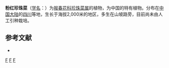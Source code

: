 {{Speciesbox 
| genus = Lysimachia
| species = roseola
| authority = Chen et [[胡启明|C. M. Hu]]
}}
'''粉红珍珠菜'''（[[学名|学名]]：{{lang|la|''Lysimachia roseola''}}）为[[报春花科|报春花科]][[珍珠菜属|珍珠菜属]]的植物，为中国的特有植物。分布在[[中国大陆|中国大陆]]的[[四川|四川]]等地，生长于海拔2,000米的地区，多生在山坡路旁，目前尚未由人工引种栽培。

== 参考文献 ==
<div class="references-small">
* {{cite web| url =http://www.bioinfo.cn/db05/KmzwSpecies.php?action=view&id=17630| title =粉红珍珠菜| work =《中国高等植物数据库全库》| publisher =中国科学院微生物研究所| author =昆明植物研究所| accessdate =2009-02-25| deadurl =yes| archiveurl =https://web.archive.org/web/20160305065709/http://www.bioinfo.cn/db05/KmzwSpecies.php?action=view&id=17630| archivedate =2016-03-05}}
</div>
{{Taxonbar|from=Q15228310}}

[[Category:珍珠菜属|F]]
[[Category:中國特有植物|F]]
[[Category:四川植物|F]]


{{植物小作品}}